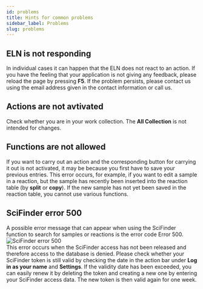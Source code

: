 ```yaml
---
id: problems
title: Hints for common problems
sidebar_label: Problems
slug: problems
---
```


## ELN is not responding
In individual cases it can happen that the ELN does not react to an action. If you have the feeling that your application is not giving any feedback, please reload the page by pressing **F5**. If the problem persists, please contact us using the email address given in the contact information or call us.

## Actions are not avtivated
Check whether you are in your work collection. The **All Collection** is not intended for changes.

## Functions are not allowed
If you want to carry out an action and the corresponding button for carrying it out is not activated, it may be because you first have to save your previous entries. This error occurs, for example, if you want to edit a sample in a reaction, but the sample has recently been inserted into the reaction table (by **split** or **copy**). If the new sample has not yet been saved in the reaction table, you cannot use various functions.

## SciFinder error 500
A possible error message that can appear when using the SciFinder function to search for samples or reactions is the error code Error 500.  
![SciFinder error 500](/img/scifinder_error_500.png)  
This error occurs when the SciFinder access has not been released and therefore access to the database is denied. Please check whether your SciFinder token is still valid by checking the date in the action bar under **Log in as your name** and **Settings**. If the validity date has been exceeded, you can easily renew it by deleting the token and creating a new one by entering your SciFinder access data. The new token is then valid again for one week.

## 